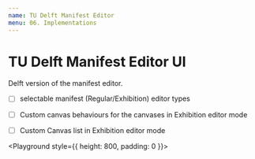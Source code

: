 ```yaml
---
name: TU Delft Manifest Editor
menu: 06. Implementations
---
```




#  TU Delft Manifest Editor UI

Delft version of the manifest editor.

- [ ] selectable manifest (Regular/Exhibition) editor types
- [ ] Custom canvas behaviours for the canvases in Exhibition editor mode 
- [ ] Custom Canvas list in Exhibition editor mode


<Playground style={{ height: 800, padding: 0 }}>
  <TUDelftManifestEditor />  
</Playground>
